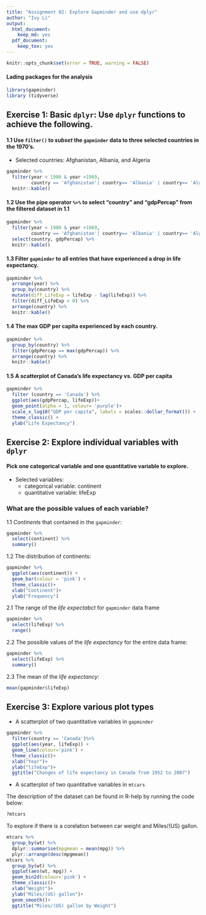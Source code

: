 ```yaml
---
title: "Assignment 02: Explore Gapminder and use dplyr"
author: "Ivy Li"
output: 
  html_document: 
    keep_md: yes
  pdf_document: 
    keep_tex: yes
---
```

<!---The following chunk allows errors when knitting--->
```r
knitr::opts_chunk$set(error = TRUE, warning = FALSE)
```

#### Lading packages for the analysis
```r
library(gapminder)
library (tidyverse)
```

## Exercise 1: Basic `dplyr`: Use `dplyr` functions to achieve the following.

#### 1.1 Use `filter()` to *subset* the `gapminder` data to three selected countries in the 1970’s.

* Selected countries: Afghanistan, Albania, and Algeria

```r
gapminder %>%
  filter(year < 1980 & year >1969, 
         country == 'Afghanistan'| country== 'Albania' | country== 'Algeria') %>%
  knitr::kable()
```

#### 1.2 Use the pipe operator `%>%` to select “country” and “gdpPercap” from the filtered dataset in 1.1

```r
gapminder %>%
  filter(year < 1980 & year >1969, 
         country == 'Afghanistan'| country== 'Albania' | country== 'Algeria') %>%
  select(country, gdpPercap) %>%
  knitr::kable()
```

#### 1.3 Filter `gapminder` to all entries that have experienced a drop in life expectancy.

```r
gapminder %>%
  arrange(year) %>% 
  group_by(country) %>% 
  mutate(diff_LifeExp = lifeExp - lag(lifeExp)) %>% 
  filter(diff_LifeExp < 0) %>% 
  arrange(country) %>%
  knitr::kable()
```

#### 1.4 The max GDP per capita experienced by each country.

```r
gapminder %>%
  group_by(country) %>% 
  filter(gdpPercap == max(gdpPercap)) %>% 
  arrange(country) %>%
  knitr::kable() 
```

#### 1.5 A scatterplot of Canada’s life expectancy vs. GDP per capita

```r
gapminder %>%
  filter (country == 'Canada') %>%
  ggplot(aes(gdpPercap, lifeExp))+
  geom_point(alpha = 1, colour= 'purple')+
  scale_x_log10("GDP per capita", labels = scales::dollar_format()) +
  theme_classic() +
  ylab("Life Expectancy")
```

## Exercise 2: Explore individual variables with `dplyr`

#### Pick one categorical variable and one quantitative variable to explore.
* Selected variables:
  * categorical variable: continent
  * quantitative variable: lifeExp

### What are the possible values of each variable?
1.1 *Continents* that contained in the `gapminder`:
```r
gapminder %>%
  select(continent) %>%
  summary()
```

1.2 The distribution of continents:
```r
gapminder %>%
  ggplot(aes(continent)) +
  geom_bar(colour = 'pink') +
  theme_classic()+
  xlab("Continent")+
  ylab("Frequency")
```


2.1 The range of the *life expectabct* for `gapminder` data frame
```r
gapminder %>%
  select(lifeExp) %>%
  range()
```


2.2 The possible values of the *life expectancy* for the entire data frame:
```r
gapminder %>%
  select(lifeExp) %>%
  summary()
```
2.3 The mean of the *life expectancy*:
```r
mean(gapminder$lifeExp)
```

## Exercise 3: Explore various plot types

* A scatterplot of two quantitative variables in `gapminder`
```r
gapminder %>%
  filter(country == 'Canada')%>%
  ggplot(aes(year, lifeExp)) +
  geom_line(colour='pink') +
  theme_classic()+
  xlab("Year")+
  ylab("lifeExp")+
  ggtitle("Changes of life expectancy in Canada from 1952 to 2007")
```

* A scatterplot of two quantitative variables in `mtcars`

The description of the dataset can be found in R-help by running the code below:
```r
?mtcars
```
To explore if there is a corelation between car weight and Miles/(US) gallon.
```r
mtcars %>%
  group_by(wt) %>% 
  dplyr::summarise(mpgmean = mean(mpg)) %>%
  plyr::arrange(desc(mpgmean))
mtcars %>%
  group_by(wt) %>%
  ggplot(aes(wt, mpg)) +
  geom_bin2d(colour='pink') +
  theme_classic()+
  xlab("Weight")+
  ylab("Miles/(US) gallon")+
  geom_smooth()+
  ggtitle("Miles/(US) gallon by Weight")
```


